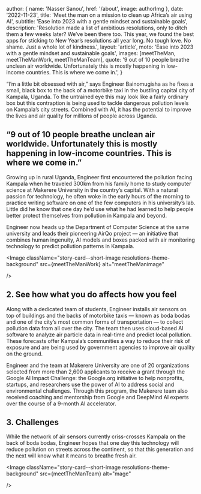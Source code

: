 
  author: { name: 'Nasser Sanou', href: '/about', image: authorImg },
  date: '2022-11-23',
  title: 'Meet the man on a mission to clean up Africa’s air using AI',
  subtitle: 'Ease into 2023 with a gentle mindset and sustainable goals',
  description:
    'Resolution made a list of ambitious resolutions, only to ditch them a few weeks later? We’ve been there too. This year, we found the best apps for sticking to New Year’s resolutions all year long. No tough love. No shame. Just a whole lot of kindness.',
  layout: 'article',
  moto: 'Ease into 2023 with a gentle mindset and sustainable goals',
  images: [meetTheMan, meetTheManWork, meetTheManTeam],
  quote:
    '9 out of 10 people breathe unclean air worldwide. Unfortunately this is mostly happening in low-income countries. This is where we come in.',
}


“I’m a little bit obsessed with air,” says Engineer Bainomugisha as he fixes a small, black box to the back of a motorbike taxi in the bustling capital city of Kampala, Uganda. To the untrained eye this may look like a fairly ordinary box but this contraption is being used to tackle dangerous pollution levels on Kampala’s city streets. Combined with AI, it has the potential to improve the lives and air quality for millions of people across Uganda.

## “9 out of 10 people breathe unclean air worldwide. Unfortunately this is mostly happening in low-income countries. This is where we come in.”

Growing up in rural Uganda, Engineer first encountered the pollution facing Kampala when he traveled 300km from his family home to study computer science at Makerere University in the country’s capital. With a natural passion for technology, he often woke in the early hours of the morning to practice writing software on one of the few computers in his university’s lab. Little did he know that one day he’d use what he had learned to help people better protect themselves from pollution in Kampala and beyond.

Engineer now heads up the Department of Computer Science at the same university and leads their pioneering AirQo project ― an initiative that combines human ingenuity, AI models and boxes packed with air monitoring technology to predict pollution patterns in Kampala.

<Image
  className="story-card--short-image  resolutions-theme-background"
  src={meetTheManWork}
  alt="meetTheManimage"

/>

## 2. See how what you do affects how you feel

Along with a dedicated team of students, Engineer installs air sensors on top of buildings and the backs of motorbike taxis ― known as boda bodas and one of the city’s most common forms of transportation ― to collect pollution data from all over the city. The team then uses cloud-based AI software to analyze air particle data in real-time and predict local pollution. These forecasts offer Kampala’s communities a way to reduce their risk of exposure and are being used by government agencies to improve air quality on the ground.

Engineer and the team at Makerere University are one of 20 organizations selected from more than 2,600 applicants to receive a grant through the Google AI Impact Challenge: the Google.org initiative to help nonprofits, startups, and researchers use the power of AI to address social and environmental challenges. Through this program, the Makerere team also received coaching and mentorship from Google and DeepMind AI experts over the course of a 9-month AI accelerator.

## 3. Challenges

While the network of air sensors currently criss-crosses Kampala on the back of boda bodas, Engineer hopes that one day this technology will reduce pollution on streets across the continent, so that this generation and the next will know what it means to breathe fresh air.

<Image
  className="story-card--short-image  resolutions-theme-background"
  src={meetTheManTeam}
  alt="mage"

/>
